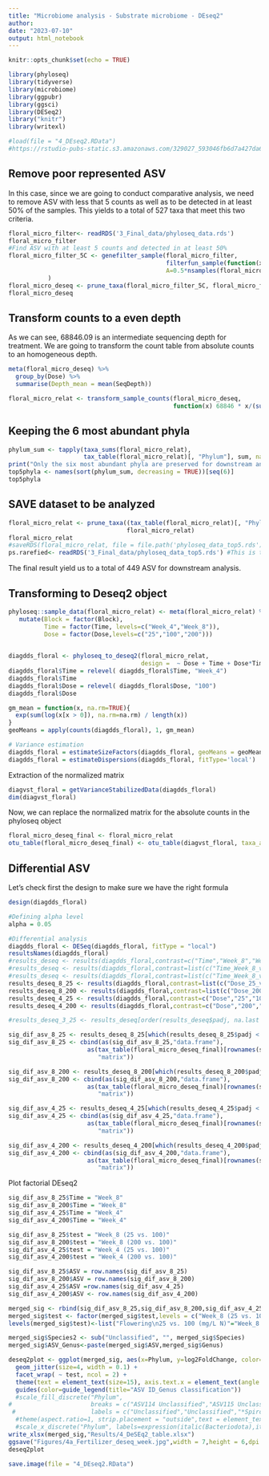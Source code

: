 ---
title: "Microbiome analysis - Substrate microbiome - DEseq2"
author: 
date: "2023-07-10"
output: html_notebook 
---

```{r setup, include=FALSE}
knitr::opts_chunk$set(echo = TRUE)
```

```{r include=FALSE}
library(phyloseq)
library(tidyverse)
library(microbiome)
library(ggpubr)
library(ggsci)
library(DESeq2)
library("knitr")
library(writexl)

#load(file = "4_DEseq2.RData")
#https://rstudio-pubs-static.s3.amazonaws.com/329027_593046fb6d7a427da6b2c538caf601e1.html#example-1-two-group-comparison
```

## Remove poor represented ASV
In this case, since we are going to conduct comparative analysis, we need to remove ASV with less that 5 counts as well as to be detected in at least 50% of the samples. This yields to a total of 527 taxa that meet this two criteria.

```{r}
floral_micro_filter<- readRDS('3_Final_data/phyloseq_data.rds')
floral_micro_filter 
#Find ASV with at least 5 counts and detected in at least 50% 
floral_micro_filter_5C <- genefilter_sample(floral_micro_filter,
                                            filterfun_sample(function(x) x > 5),
                                            A=0.5*nsamples(floral_micro_filter)
           )
floral_micro_deseq <- prune_taxa(floral_micro_filter_5C, floral_micro_filter)
floral_micro_deseq
```

## Transform counts to a even depth

As we can see, 68846.09	 is an intermediate sequencing depth for treatment. We are going to transform the count table from absolute counts to an homogeneous depth.

```{r}
meta(floral_micro_deseq) %>%
  group_by(Dose) %>% 
  summarise(Depth_mean = mean(SeqDepth))
```

```{r}
floral_micro_relat <- transform_sample_counts(floral_micro_deseq,
                                              function(x) 68846 * x/(sum(x)))
```

## Keeping the 6 most abundant phyla
```{r}
phylum_sum <- tapply(taxa_sums(floral_micro_relat),
                     tax_table(floral_micro_relat)[, "Phylum"], sum, na.rm = TRUE)
print("Only the six most abundant phyla are preserved for downstream analysis to remove low represented ASV")
top5phyla <- names(sort(phylum_sum, decreasing = TRUE))[seq(6)]
top5phyla
```
## SAVE dataset to be analyzed
```{r}
floral_micro_relat <- prune_taxa((tax_table(floral_micro_relat)[, "Phylum"] %in% top5phyla),
                                 floral_micro_relat)
floral_micro_relat
#saveRDS(floral_micro_relat, file = file.path('phyloseq_data_top5.rds'))
ps.rarefied<- readRDS('3_Final_data/phyloseq_data_top5.rds') #This is to load file created above
```

The final result yield us to a total of 449 ASV for downstream analysis.

## Transforming to Deseq2 object

```{r}
phyloseq::sample_data(floral_micro_relat) <- meta(floral_micro_relat) %>% 
   mutate(Block = factor(Block),
          Time = factor(Time, levels=c("Week_4","Week_8")), 
          Dose = factor(Dose,levels=c("25","100","200")))

  
diagdds_floral <- phyloseq_to_deseq2(floral_micro_relat, 
                                     design =  ~ Dose + Time + Dose*Time)
diagdds_floral$Time = relevel( diagdds_floral$Time, "Week_4")
diagdds_floral$Time
diagdds_floral$Dose = relevel( diagdds_floral$Dose, "100")
diagdds_floral$Dose
```

```{r}
gm_mean = function(x, na.rm=TRUE){
  exp(sum(log(x[x > 0]), na.rm=na.rm) / length(x))
}
geoMeans = apply(counts(diagdds_floral), 1, gm_mean)

# Variance estimation
diagdds_floral = estimateSizeFactors(diagdds_floral, geoMeans = geoMeans)
diagdds_floral = estimateDispersions(diagdds_floral, fitType='local')

```

Extraction of the normalized matrix

```{r}
diagvst_floral = getVarianceStabilizedData(diagdds_floral)
dim(diagvst_floral)

```

Now, we can replace the normalized matrix for the absolute counts in the phyloseq object

```{r}
floral_micro_deseq_final <- floral_micro_relat
otu_table(floral_micro_deseq_final) <- otu_table(diagvst_floral, taxa_are_rows = TRUE)
```

## Differential ASV

Let's check first the design to make sure we have the right formula

```{r}
design(diagdds_floral)
```

```{r}
#Defining alpha level
alpha = 0.05

#Differential analysis
diagdds_floral <- DESeq(diagdds_floral, fitType = "local")
resultsNames(diagdds_floral)
#results_deseq <- results(diagdds_floral,contrast=c("Time","Week_8","Week_4")) #At 25 8_vs_4
#results_deseq <- results(diagdds_floral,contrast=list(c("Time_Week_8_vs_Week_4","Dose100.TimeWeek_8"))) #At 100 8_vs_4
#results_deseq <- results(diagdds_floral,contrast=list(c("Time_Week_8_vs_Week_4","Dose200.TimeWeek_8"))) #At 200 8_vs_4
results_deseq_8_25 <- results(diagdds_floral,contrast=list(c("Dose_25_vs_100","Dose25.TimeWeek_8"))) #At 8 25_vs_100
results_deseq_8_200 <- results(diagdds_floral,contrast=list(c("Dose_200_vs_100","Dose200.TimeWeek_8"))) #At 8 200_vs_100
results_deseq_4_25 <- results(diagdds_floral,contrast=c("Dose","25","100")) #At 4 25_vs_100
results_deseq_4_200 <- results(diagdds_floral,contrast=c("Dose","200","100")) #At 4 200_vs_100

#results_deseq_3_25 <- results_deseq[order(results_deseq$padj, na.last = NA), ]

```

```{r}
sig_dif_asv_8_25 <- results_deseq_8_25[which(results_deseq_8_25$padj < alpha), ]
sig_dif_asv_8_25 <- cbind(as(sig_dif_asv_8_25,"data.frame"),
                      as(tax_table(floral_micro_deseq_final)[rownames(sig_dif_asv_8_25), ],
                         "matrix"))

sig_dif_asv_8_200 <- results_deseq_8_200[which(results_deseq_8_200$padj < alpha), ]
sig_dif_asv_8_200 <- cbind(as(sig_dif_asv_8_200,"data.frame"),
                      as(tax_table(floral_micro_deseq_final)[rownames(sig_dif_asv_8_200), ],
                         "matrix"))

sig_dif_asv_4_25 <- results_deseq_4_25[which(results_deseq_4_25$padj < alpha), ]
sig_dif_asv_4_25 <- cbind(as(sig_dif_asv_4_25,"data.frame"),
                      as(tax_table(floral_micro_deseq_final)[rownames(sig_dif_asv_4_25), ],
                         "matrix"))

sig_dif_asv_4_200 <- results_deseq_4_200[which(results_deseq_4_200$padj < alpha), ]
sig_dif_asv_4_200 <- cbind(as(sig_dif_asv_4_200,"data.frame"),
                      as(tax_table(floral_micro_deseq_final)[rownames(sig_dif_asv_4_200), ],
                         "matrix"))
```

Plot factorial DEseq2
```{r}
sig_dif_asv_8_25$Time = "Week_8"
sig_dif_asv_8_200$Time = "Week_8"
sig_dif_asv_4_25$Time = "Week_4"
sig_dif_asv_4_200$Time = "Week_4"

sig_dif_asv_8_25$test = "Week_8 (25 vs. 100)"
sig_dif_asv_8_200$test = "Week_8 (200 vs. 100)"
sig_dif_asv_4_25$test = "Week_4 (25 vs. 100)"
sig_dif_asv_4_200$test = "Week_4 (200 vs. 100)"

sig_dif_asv_8_25$ASV = row.names(sig_dif_asv_8_25)
sig_dif_asv_8_200$ASV = row.names(sig_dif_asv_8_200)
sig_dif_asv_4_25$ASV =row.names(sig_dif_asv_4_25)
sig_dif_asv_4_200$ASV <- row.names(sig_dif_asv_4_200)

merged_sig <- rbind(sig_dif_asv_8_25,sig_dif_asv_8_200,sig_dif_asv_4_25,sig_dif_asv_4_200)
merged_sig$test <- factor(merged_sig$test,levels = c("Week_8 (25 vs. 100)","Week_8 (200 vs. 100)","Week_4 (25 vs. 100)","Week_4 (200 vs. 100)"))
levels(merged_sig$test)<-list("Flowering\n25 vs. 100 (mg/L N)"="Week_8 (25 vs. 100)","Flowering\n200 vs. 100 (mg/L N)"="Week_8 (200 vs. 100)","Budding\n25 vs. 100 (mg/L N)"="Week_4 (25 vs. 100)","Budding\n200 vs. 100 (mg/L N)"="Week_4 (200 vs. 100)")

merged_sig$Species2 <- sub("Unclassified", "", merged_sig$Species)
merged_sig$ASV_Genus<-paste(merged_sig$ASV,merged_sig$Genus)

deseq2plot <- ggplot(merged_sig, aes(x=Phylum, y=log2FoldChange, color=ASV_Genus))+ 
  geom_jitter(size=4, width = 0.1) + 
  facet_wrap( ~ test, ncol = 2) +
  theme(text = element_text(size=15), axis.text.x = element_text(angle = -90, hjust = 0, vjust=0.5)) +
  guides(color=guide_legend(title="ASV ID_Genus classification"))
  #scale_fill_discrete("Phylum",
#                      breaks = c("ASV114 Unclassified","ASV115 Unclassified","ASV213 Unclassified","ASV315 Unclassified","ASV320 Unclassified","ASV478 Unclassified","ASV693 Unclassified"),
 #                     labels = c("Unclassified","Unclassified","*Spirosoma aerophilum *","Unclassified","Unclassified","Noviherbaspirillum","Unclassified"))+
  #theme(aspect.ratio=1, strip.placement = "outside",text = element_text(size = 15)) #+
  #scale_x_discrete("Phylum", labels=expression(italic(Bacteriodota),italic(Elusimicrobiota),italic(Proteobacteria),italic(Verrucomicrobiota)))
write_xlsx(merged_sig,"Results/4_DeSEq2_table.xlsx")
ggsave("Figures/4a_Fertilizer_deseq_week.jpg",width = 7,height = 6,dpi = 2100)
deseq2plot
```
```{r}
save.image(file = "4_DEseq2.RData")
```